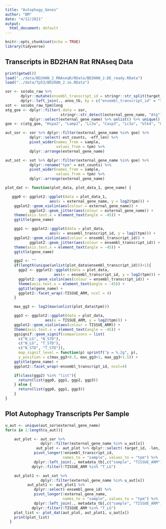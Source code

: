 ```yaml
---
title: "Autophagy_Genes"
author: "BM"
date: "4/12/2021"
output:
  html_document: default
---
```


```r
knitr::opts_chunk$set(echo = TRUE)
library(tidyverse)
```

## Transcripts in BD2HAN Rat RNAseq Data

```r
print(getwd())
load("../data/BD2HAN_2_RNAseqR/RData/BD2HAN_2.DE_ready.RData")
load("../data/Tp53/BD2HAN_2.so.RData")

sor <- so$obs_raw %>%
       dplyr::mutate(ensembl_transcript_id = stringr::str_split(target_id, "\\.", simplify = TRUE)[, 1]) %>%
       dplyr::left_join(., anno_tb, by = c("ensembl_transcript_id" = "target_id"))
sot <- so$obs_raw_tpm$long
atg_goe <- dplyr::filter(.data = sor,
                         stringr::str_detect(external_gene_name, "Atg")) %>%
           dplyr::select(external_gene_name) %>% unlist() %>% unique() %>% c()
goe <- c(atg_goe, "Hspa2", "Lamp2", "Lc3a", "Casp3", "Lc3a", "Ulk4", "Cdkn2a", "Becn1")

aut_sor <- sor %>% dplyr::filter(external_gene_name %in% goe) %>%
           dplyr::select(-est_counts, -eff_len) %>%
           pivot_wider(names_from = sample,
                       values_from = tpm) %>%
           dplyr::arrange(external_gene_name)

aut_sot <- sot %>% dplyr::filter(external_gene_name %in% goe) %>%
           dplyr::rename("tpm" = est_counts) %>%
           pivot_wider(names_from = sample,
                       values_from = tpm) %>%
           dplyr::arrange(external_gene_name)
```

```r
plot_dat <- function(plot_data, plot_data_1, gene_name) {

   ggp0 <- ggplot2::ggplot(data = plot_data_1,
                    aes(x = external_gene_name, y = log2(tpm))) +
    ggplot2::geom_violin(aes(colour = external_gene_name)) +
           ggplot2::geom_jitter(aes(colour = external_gene_name)) +
    theme(axis.text.x = element_text(angle = -45)) +
    ggtitle(gene_name)

    ggp1 <- ggplot2::ggplot(data = plot_data,
                    aes(x = ensembl_transcript_id, y = log2(tpm))) +
    ggplot2::geom_violin(aes(colour = ensembl_transcript_id)) +
           ggplot2::geom_jitter(aes(colour = ensembl_transcript_id)) +
    theme(axis.text.x = element_text(angle = -45)) +
    ggtitle(gene_name)

    ggp2 <- ""
    if(length(unique(unlist(plot_data$ensembl_transcript_id)))>1){
      ggp2 <- ggplot2::ggplot(data = plot_data,
                      aes(x = ensembl_transcript_id, y = log2(tpm))) +
      ggplot2::geom_violin(aes(colour = ensembl_transcript_id)) +
      theme(axis.text.x = element_text(angle = -45)) +
      ggtitle(gene_name) +
      ggplot2::facet_wrap(~TISSUE_ARM, ncol = 4)
    }

    max_gg3 <- log2(max(unlist(plot_data$tpm)))

    ggp3 <- ggplot2::ggplot(data = plot_data,
                  aes(x = TISSUE_ARM, y = log2(tpm))) +
    ggplot2::geom_violin(aes(colour = TISSUE_ARM)) +
    theme(axis.text.x = element_text(angle = -45)) +
    ggsignif::geom_signif(comparisons = list(
      c("N_LG", "N_STD"),
      c("N_LG", "T_STD"),
      c("N_STD", "T_STD")),
      map_signif_level = function(p) sprintf("p = %.2g", p),
      y_position = c(max_gg3+0.5, max_gg3+1, max_gg3+1.5)) +
    ggtitle(gene_name) +
    ggplot2::facet_wrap(~ensembl_transcript_id, ncol=4)

    if(class(ggp2) %in% "list"){
      return(list(ggp0, ggp1, ggp2, ggp3))
    } else {
      return(list(ggp0, ggp1, ggp3))
    }
}
```

## Plot Autophagy Transcripts Per Sample
```r
u_aut <- unique(aut_sor$external_gene_name)
for(x in 1:length(u_aut)){

    aut_plot <- aut_sor %>%
                dplyr::filter(external_gene_name %in% u_aut[x])
              aut_plot <- aut_plot %>% dplyr::select(-target_id, -len, -ensembl_gene_id, -external_gene_name, -hsapiens_homolog_ensembl_gene, -hsapiens_homolog_associated_gene_name) %>%
             pivot_longer(!ensembl_transcript_id,
                          names_to = "sample", values_to = "tpm") %>%
             dplyr::left_join(., metadata_tb[,c("sample", "TISSUE_ARM")]) %>%
            dplyr::filter(!TISSUE_ARM %in% "T_LG")

    aut_plot1 <- aut_sot %>%
                dplyr::filter(external_gene_name %in% u_aut[x])
          aut_plot1 <- aut_plot1 %>%
             dplyr::select(-ensembl_gene_id) %>%
             pivot_longer(!external_gene_name,
                          names_to = "sample", values_to = "tpm") %>%
             dplyr::left_join(., metadata_tb[,c("sample", "TISSUE_ARM")]) %>%
            dplyr::filter(!TISSUE_ARM %in% "T_LG")
    plot_list <- plot_dat(aut_plot, aut_plot1, u_aut[x])
    print(plot_list)
  }
```
